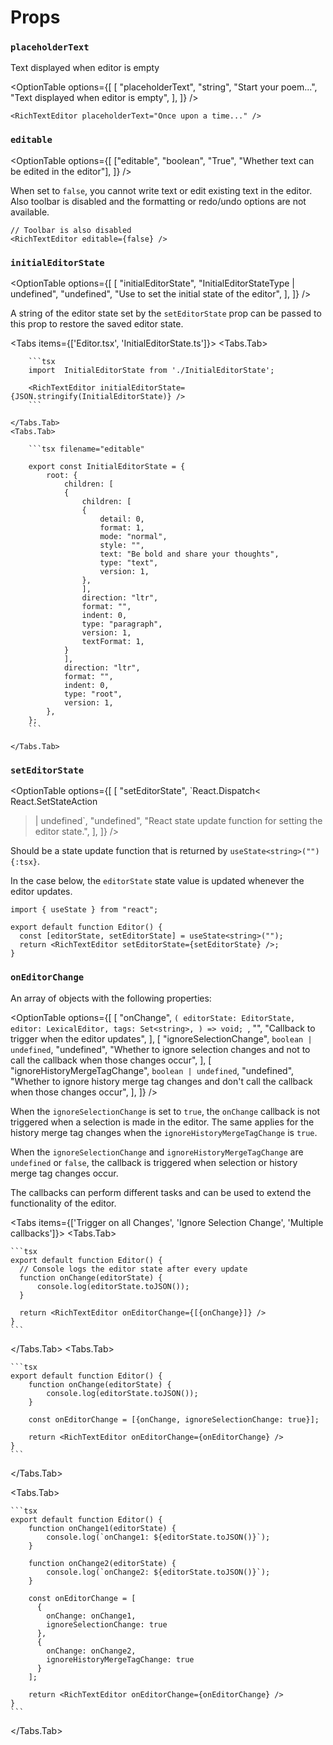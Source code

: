 

# Props

### `placeholderText`

Text displayed when editor is empty

<OptionTable
  options={[
    [
      "placeholderText",
      "string",
      "Start your poem...",
      "Text displayed when editor is empty",
    ],
  ]}
/>

```tsx filename="custom placeholder"
<RichTextEditor placeholderText="Once upon a time..." />
```

### `editable`

<OptionTable
  options={[
    ["editable", "boolean", "True", "Whether text can be edited in the editor"],
  ]}
/>

When set to `false`, you cannot write text or edit existing text in the editor.
Also toolbar is disabled and the formatting or redo/undo options are not available.

```tsx filename="editable"
// Toolbar is also disabled
<RichTextEditor editable={false} />
```

### `initialEditorState`

<OptionTable
  options={[
    [
      "initialEditorState",
      "InitialEditorStateType | undefined",
      "undefined",
      "Use to set the initial state of the editor",
    ],
  ]}
/>

A string of the editor state set by the `setEditorState` prop can be passed to this prop
to restore the saved editor state.

<Tabs items={['Editor.tsx', 'InitialEditorState.ts']}>
    <Tabs.Tab>

        ```tsx
        import  InitialEditorState from './InitialEditorState';

        <RichTextEditor initialEditorState={JSON.stringify(InitialEditorState)} />
        ```

    </Tabs.Tab>
    <Tabs.Tab>

        ```tsx filename="editable"

        export const InitialEditorState = {
            root: {
                children: [
                {
                    children: [
                    {
                        detail: 0,
                        format: 1,
                        mode: "normal",
                        style: "",
                        text: "Be bold and share your thoughts",
                        type: "text",
                        version: 1,
                    },
                    ],
                    direction: "ltr",
                    format: "",
                    indent: 0,
                    type: "paragraph",
                    version: 1,
                    textFormat: 1,
                }
                ],
                direction: "ltr",
                format: "",
                indent: 0,
                type: "root",
                version: 1,
            },
        };
        ```

    </Tabs.Tab>

</Tabs>

### `setEditorState`

<OptionTable
  options={[
    [
      "setEditorState",
      `React.Dispatch<
  React.SetStateAction<string>
>  | undefined`,
      "undefined",
      "React state update function for setting the editor state.",
    ],
  ]}
/>

Should be a state update function that is returned by `useState<string>(""){:tsx}`.

In the case below, the `editorState` state value is updated whenever the editor updates.

```tsx
import { useState } from "react";

export default function Editor() {
  const [editorState, setEditorState] = useState<string>("");
  return <RichTextEditor setEditorState={setEditorState} />;
}
```

### `onEditorChange`

An array of objects with the following properties:

<OptionTable
  options={[
    [
      "onChange",
      `(
  editorState: EditorState,
  editor: LexicalEditor,
  tags: Set<string>,
) => void;
    `,
      "",
      "Callback to trigger when the editor updates",
    ],
    [
      "ignoreSelectionChange",
      `boolean | undefined`,
      "undefined",
      "Whether to ignore selection changes and not to call the callback when those changes occur",
    ],
    [
      "ignoreHistoryMergeTagChange",
      `boolean | undefined`,
      "undefined",
      "Whether to ignore history merge tag changes and don't call the callback when those changes occur",
    ],
  ]}
/>

When the `ignoreSelectionChange` is set to `true`, the `onChange` callback is not triggered when a selection
is made in the editor. The same applies for the history merge tag changes when the `ignoreHistoryMergeTagChange`
is `true`.

When the `ignoreSelectionChange` and `ignoreHistoryMergeTagChange` are `undefined` or `false`, the callback is
triggered when selection or history merge tag changes occur.

The callbacks can perform different tasks and can be used to extend the functionality of the editor.

<Tabs items={['Trigger on all Changes', 'Ignore Selection Change', 'Multiple callbacks']}>
  <Tabs.Tab>

    ```tsx
    export default function Editor() {
      // Console logs the editor state after every update
      function onChange(editorState) {
          console.log(editorState.toJSON());
      }

      return <RichTextEditor onEditorChange={[{onChange}]} />
    }
    ```

  </Tabs.Tab>
  <Tabs.Tab>

    ```tsx
    export default function Editor() {
        function onChange(editorState) {
            console.log(editorState.toJSON());
        }

        const onEditorChange = [{onChange, ignoreSelectionChange: true}];

        return <RichTextEditor onEditorChange={onEditorChange} />
    }
    ```

  </Tabs.Tab>

  <Tabs.Tab>

    ```tsx
    export default function Editor() {
        function onChange1(editorState) {
            console.log(`onChange1: ${editorState.toJSON()}`);
        }

        function onChange2(editorState) {
            console.log(`onChange2: ${editorState.toJSON()}`);
        }

        const onEditorChange = [
          {
            onChange: onChange1,
            ignoreSelectionChange: true
          },
          {
            onChange: onChange2,
            ignoreHistoryMergeTagChange: true
          }
        ];

        return <RichTextEditor onEditorChange={onEditorChange} />
    }
    ```

  </Tabs.Tab>

</Tabs>
